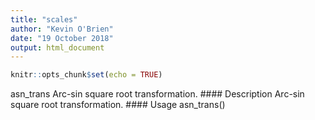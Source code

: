 ```yaml
---
title: "scales"
author: "Kevin O'Brien"
date: "19 October 2018"
output: html_document
---
```


```r
knitr::opts_chunk$set(echo = TRUE)
```
asn_trans Arc-sin square root transformation.
#### Description
Arc-sin square root transformation.
#### Usage
asn_trans()

